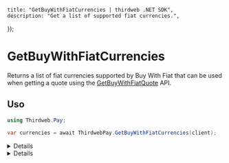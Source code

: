 
	title: "GetBuyWithFiatCurrencies | thirdweb .NET SDK",
	description: "Get a list of supported fiat currencies.",
});

# GetBuyWithFiatCurrencies

Returns a list of fiat currencies supported by Buy With Fiat that can be used when getting a quote using the [GetBuyWithFiatQuote](/dotnet/pay/getbuywithfiatquote) API.

## Uso

```csharp
using Thirdweb.Pay;

var currencies = await ThirdwebPay.GetBuyWithFiatCurrencies(client);
```

<Details summary="Configuración">

#### Cliente (requerido)

`ThirdwebClient`: La instancia del cliente de Thirdweb.

</Details>

<Details summary="Valor de retorno">

### Valor de retorno

`List<string>`: Una lista de las monedas fiat compatibles.

</Details>

